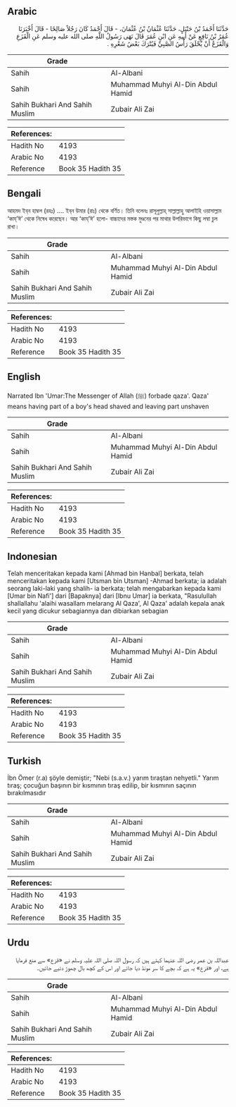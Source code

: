 ## Arabic


<div dir="rtl" lang="ar" style={{fontSize:'larger',backgroundColor:'#f8f9fa',padding:20}}>
حَدَّثَنَا أَحْمَدُ بْنُ حَنْبَلٍ، حَدَّثَنَا عُثْمَانُ بْنُ عُثْمَانَ، - قَالَ أَحْمَدُ كَانَ رَجُلاً صَالِحًا - قَالَ أَخْبَرَنَا عُمَرُ بْنُ نَافِعٍ عَنْ أَبِيهِ عَنِ ابْنِ عُمَرَ قَالَ نَهَى رَسُولُ اللَّهِ صلى الله عليه وسلم عَنِ الْقَزَعِ وَالْقَزَعُ أَنْ يُحْلَقَ رَأْسُ الصَّبِيِّ فَيُتْرَكَ بَعْضُ شَعْرِهِ ‏.‏
</div>
<div style={{backgroundColor:'#f8f9fa',padding:20, marginBottom: 10}}><table> <thead> <tr> <th>Grade</th> <th></th> </tr> </thead> <tbody> <tr><td>Sahih</td><td>Al-Albani</td></tr><tr><td>Sahih</td><td>Muhammad Muhyi Al-Din Abdul Hamid</td></tr><tr><td>Sahih Bukhari And Sahih Muslim</td><td>Zubair Ali Zai</td></tr></tbody></table><table> <thead> <tr> <th>References:</th> <th></th> </tr> </thead> <tbody><tr><td>Hadith No</td><td>4193</td></tr><tr><td>Arabic No</td><td>4193</td></tr><tr><td>Reference</td><td>Book 35 Hadith 35</td></tr></tbody></table></div>

## Bengali


<div dir="ltr" lang="bn" style={{fontSize:'larger',backgroundColor:'#f8f9fa',padding:20}}>
আহমদ ইব্‌ন হাম্বল (রহঃ) .... ইব্‌ন উমার (রাঃ) থেকে বর্ণিত। তিনি বলেনঃ রাসূলুল্লাহ্‌ সাল্লাল্লাহু আলাইহি ওয়াসাল্লাম ‘কায্‌’ঈ’ থেকে নিষেধ করেছেন। আর ‘কায্‌’ঈ’ হলো- বাচ্চাদের মস্তক মুণ্ডনের পর মাথার উপরিভাগে কিছু লম্বা চুল রাখা।
</div>
<div style={{backgroundColor:'#f8f9fa',padding:20, marginBottom: 10}}><table> <thead> <tr> <th>Grade</th> <th></th> </tr> </thead> <tbody> <tr><td>Sahih</td><td>Al-Albani</td></tr><tr><td>Sahih</td><td>Muhammad Muhyi Al-Din Abdul Hamid</td></tr><tr><td>Sahih Bukhari And Sahih Muslim</td><td>Zubair Ali Zai</td></tr></tbody></table><table> <thead> <tr> <th>References:</th> <th></th> </tr> </thead> <tbody><tr><td>Hadith No</td><td>4193</td></tr><tr><td>Arabic No</td><td>4193</td></tr><tr><td>Reference</td><td>Book 35 Hadith 35</td></tr></tbody></table></div>

## English


<div dir="ltr" lang="en" style={{fontSize:'larger',backgroundColor:'#f8f9fa',padding:20}}>
Narrated Ibn 'Umar:The Messenger of Allah (ﷺ) forbade qaza'. Qaza' means having part of a boy's head shaved and leaving part unshaven
</div>
<div style={{backgroundColor:'#f8f9fa',padding:20, marginBottom: 10}}><table> <thead> <tr> <th>Grade</th> <th></th> </tr> </thead> <tbody> <tr><td>Sahih</td><td>Al-Albani</td></tr><tr><td>Sahih</td><td>Muhammad Muhyi Al-Din Abdul Hamid</td></tr><tr><td>Sahih Bukhari And Sahih Muslim</td><td>Zubair Ali Zai</td></tr></tbody></table><table> <thead> <tr> <th>References:</th> <th></th> </tr> </thead> <tbody><tr><td>Hadith No</td><td>4193</td></tr><tr><td>Arabic No</td><td>4193</td></tr><tr><td>Reference</td><td>Book 35 Hadith 35</td></tr></tbody></table></div>

## Indonesian


<div dir="ltr" lang="id" style={{fontSize:'larger',backgroundColor:'#f8f9fa',padding:20}}>
Telah menceritakan kepada kami [Ahmad bin Hanbal] berkata, telah menceritakan kepada kami [Utsman bin Utsman] -Ahmad berkata; ia adalah seorang laki-laki yang shalih- ia berkata; telah mengabarkan kepada kami [Umar bin Nafi'] dari [Bapaknya] dari [Ibnu Umar] ia berkata, "Rasulullah shallallahu 'alaihi wasallam melarang Al Qaza', Al Qaza' adalah kepala anak kecil yang dicukur sebagiannya dan dibiarkan sebagian
</div>
<div style={{backgroundColor:'#f8f9fa',padding:20, marginBottom: 10}}><table> <thead> <tr> <th>Grade</th> <th></th> </tr> </thead> <tbody> <tr><td>Sahih</td><td>Al-Albani</td></tr><tr><td>Sahih</td><td>Muhammad Muhyi Al-Din Abdul Hamid</td></tr><tr><td>Sahih Bukhari And Sahih Muslim</td><td>Zubair Ali Zai</td></tr></tbody></table><table> <thead> <tr> <th>References:</th> <th></th> </tr> </thead> <tbody><tr><td>Hadith No</td><td>4193</td></tr><tr><td>Arabic No</td><td>4193</td></tr><tr><td>Reference</td><td>Book 35 Hadith 35</td></tr></tbody></table></div>

## Turkish


<div dir="ltr" lang="tr" style={{fontSize:'larger',backgroundColor:'#f8f9fa',padding:20}}>
İbn Ömer (r.a) şöyle demiştir; "Nebi (s.a.v.) yarım tıraştan nehyetli." Yarım tıraş; çocuğun başının bir kısmının tıraş edilip, bir kısmının saçının bırakılmasıdır
</div>
<div style={{backgroundColor:'#f8f9fa',padding:20, marginBottom: 10}}><table> <thead> <tr> <th>Grade</th> <th></th> </tr> </thead> <tbody> <tr><td>Sahih</td><td>Al-Albani</td></tr><tr><td>Sahih</td><td>Muhammad Muhyi Al-Din Abdul Hamid</td></tr><tr><td>Sahih Bukhari And Sahih Muslim</td><td>Zubair Ali Zai</td></tr></tbody></table><table> <thead> <tr> <th>References:</th> <th></th> </tr> </thead> <tbody><tr><td>Hadith No</td><td>4193</td></tr><tr><td>Arabic No</td><td>4193</td></tr><tr><td>Reference</td><td>Book 35 Hadith 35</td></tr></tbody></table></div>

## Urdu


<div dir="rtl" lang="ur" style={{fontSize:'larger',backgroundColor:'#f8f9fa',padding:20}}>
عبداللہ بن عمر رضی اللہ عنہما کہتے ہیں کہ رسول اللہ صلی اللہ علیہ وسلم نے «قزع» سے منع فرمایا ہے، اور «قزع» یہ ہے کہ بچے کا سر مونڈ دیا جائے اور اس کے کچھ بال چھوڑ دئیے جائیں۔
</div>
<div style={{backgroundColor:'#f8f9fa',padding:20, marginBottom: 10}}><table> <thead> <tr> <th>Grade</th> <th></th> </tr> </thead> <tbody> <tr><td>Sahih</td><td>Al-Albani</td></tr><tr><td>Sahih</td><td>Muhammad Muhyi Al-Din Abdul Hamid</td></tr><tr><td>Sahih Bukhari And Sahih Muslim</td><td>Zubair Ali Zai</td></tr></tbody></table><table> <thead> <tr> <th>References:</th> <th></th> </tr> </thead> <tbody><tr><td>Hadith No</td><td>4193</td></tr><tr><td>Arabic No</td><td>4193</td></tr><tr><td>Reference</td><td>Book 35 Hadith 35</td></tr></tbody></table></div>